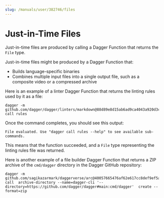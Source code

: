 ```yaml
---
slug: /manuals/user/382746/files
---
```


# Just-in-Time Files

Just-in-time files are produced by calling a Dagger Function that returns the `File` type.

Just-in-time files might be produced by a Dagger Function that:

- Builds language-specific binaries
- Combines multiple input files into a single output file, such as a composite video or a compressed archive

Here is an example of a linter Dagger Function that returns the linting rules used by it as a file:

```shell
dagger -m github.com/dagger/dagger/linters/markdown@88d89e8d15ab6ad9ca4043a920d3cd735a6405fd call rules
```

Once the command completes, you should see this output:

```shell
File evaluated. Use "dagger call rules --help" to see available sub-commands.
```

This means that the function succeeded, and a `File` type representing the linting rules file was returned.

Here is another example of a file builder Dagger Function that returns a ZIP archive of the `cmd/dagger` directory in the Dagger GitHub repository:

```shell
dagger -m github.com/sagikazarmark/daggerverse/arc@40057665476af62e617cc8def9ef5a87735264a9 call  archive-directory --name=dagger-cli '--directory=https://github.com/dagger/dagger#main:cmd/dagger'  create --format=zip
```
